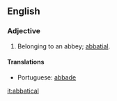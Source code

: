 ==English==

===Adjective===
{{en-adj|-}}
# {{obsolete}} Belonging to an abbey; [[abbatial]].

====Translations====
{{trans-top|belonging to an abbey}}
*Portuguese: [[abbade]]
{{trans-bottom}}

[[it:abbatical]]